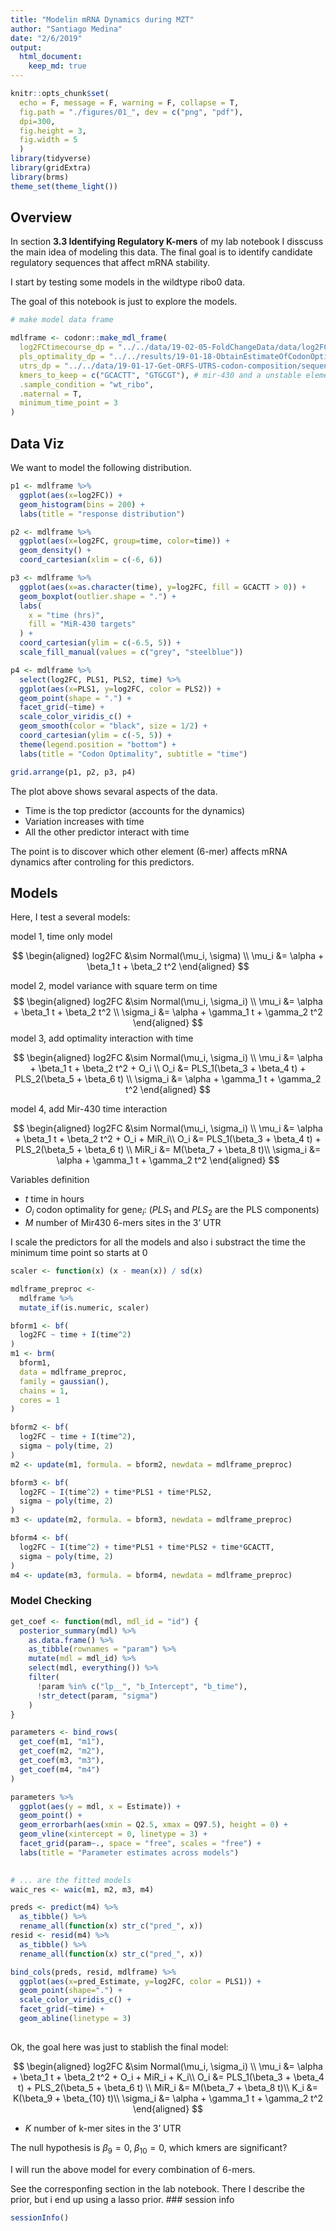 ```yaml
---
title: "Modelin mRNA Dynamics during MZT"
author: "Santiago Medina"
date: "2/6/2019"
output: 
  html_document:
    keep_md: true
---
```



```r
knitr::opts_chunk$set(
  echo = F, message = F, warning = F, collapse = T,
  fig.path = "./figures/01_", dev = c("png", "pdf"),
  dpi=300,
  fig.height = 3,
  fig.width = 5
  )
library(tidyverse)
library(gridExtra)
library(brms)
theme_set(theme_light())
```

## Overview

In section **3.3 Identifying Regulatory K-mers** of my lab notebook I disscuss the main idea of modeling this data. The final goal is to identify candidate regulatory sequences that affect mRNA stability.

I start by testing some models in the wildtype ribo0 data.

The goal of this notebook is just to explore the models.

```r
# make model data frame

mdlframe <- codonr::make_mdl_frame(
  log2FCtimecourse_dp = "../../data/19-02-05-FoldChangeData/data/log2FC_earlyVSlate_tidytimecourse.csv",
  pls_optimality_dp = "../../results/19-01-18-ObtainEstimateOfCodonOptimalityPLS/results_data/pls_components_fish_genes.csv",
  utrs_dp = "../../data/19-01-17-Get-ORFS-UTRS-codon-composition/sequence-data/fish_seq_data_cds_3utr.csv",
  kmers_to_keep = c("GCACTT", "GTGCGT"), # mir-430 and a unstable element where i think was a false positive
  .sample_condition = "wt_ribo",
  .maternal = T,
  minimum_time_point = 3
)
```

## Data Viz

We want to model the following distribution.

```r
p1 <- mdlframe %>% 
  ggplot(aes(x=log2FC)) +
  geom_histogram(bins = 200) +
  labs(title = "response distribution")

p2 <- mdlframe %>% 
  ggplot(aes(x=log2FC, group=time, color=time)) +
  geom_density() +
  coord_cartesian(xlim = c(-6, 6))

p3 <- mdlframe %>% 
  ggplot(aes(x=as.character(time), y=log2FC, fill = GCACTT > 0)) +
  geom_boxplot(outlier.shape = ".") +
  labs(
    x = "time (hrs)",
    fill = "MiR-430 targets"
  ) +
  coord_cartesian(ylim = c(-6.5, 5)) +
  scale_fill_manual(values = c("grey", "steelblue"))

p4 <- mdlframe %>% 
  select(log2FC, PLS1, PLS2, time) %>% 
  ggplot(aes(x=PLS1, y=log2FC, color = PLS2)) +
  geom_point(shape = ".") +
  facet_grid(~time) +
  scale_color_viridis_c() +
  geom_smooth(color = "black", size = 1/2) +
  coord_cartesian(ylim = c(-5, 5)) +
  theme(legend.position = "bottom") +
  labs(title = "Codon Optimality", subtitle = "time")

grid.arrange(p1, p2, p3, p4)
```

The plot above shows sevaral aspects of the data.

+ Time is the top predictor (accounts for the dynamics)
+ Variation increases with time
+ All the other predictor interact with time

The point is to discover which other element (6-mer) affects mRNA dynamics after
controling for this predictors.


## Models

Here, I test a several models:

model 1, time only model

$$
\begin{aligned}
log2FC &\sim Normal(\mu_i, \sigma) \\
\mu_i &= \alpha + \beta_1 t + \beta_2 t^2
\end{aligned}
$$

model 2, model variance with square term on time
$$
\begin{aligned}
log2FC &\sim Normal(\mu_i, \sigma_i) \\
\mu_i &= \alpha + \beta_1 t + \beta_2 t^2 \\
\sigma_i &= \alpha + \gamma_1 t + \gamma_2 t^2
\end{aligned}
$$
model 3, add optimality interaction with time

$$
\begin{aligned}
log2FC &\sim Normal(\mu_i, \sigma_i) \\
\mu_i &= \alpha + \beta_1 t + \beta_2 t^2 + O_i \\
O_i &= PLS_1(\beta_3 + \beta_4 t) + PLS_2(\beta_5 + \beta_6 t) \\
\sigma_i &= \alpha + \gamma_1 t + \gamma_2 t^2
\end{aligned}
$$

model 4, add Mir-430 time interaction

$$
\begin{aligned}
log2FC &\sim Normal(\mu_i, \sigma_i) \\
\mu_i &= \alpha + \beta_1 t + \beta_2 t^2 + O_i + MiR_i\\
O_i &= PLS_1(\beta_3 + \beta_4 t) + PLS_2(\beta_5 + \beta_6 t) \\
MiR_i &= M(\beta_7 + \beta_8 t)\\
\sigma_i &= \alpha + \gamma_1 t + \gamma_2 t^2
\end{aligned}
$$

Variables definition

+ $t$ time in hours
+ $O_i$ codon optimality for gene$_i$: ($PLS_1$ and $PLS_2$ are the PLS components)
+ $M$ number of Mir430 6-mers sites in the 3' UTR

I scale the predictors for all the models and also i substract the time the minimum
time point so starts at 0

```r
scaler <- function(x) (x - mean(x)) / sd(x)

mdlframe_preproc <- 
  mdlframe %>% 
  mutate_if(is.numeric, scaler)
```


```r

bform1 <- bf(
  log2FC ~ time + I(time^2)
)
m1 <- brm(
  bform1,
  data = mdlframe_preproc,
  family = gaussian(),
  chains = 1,
  cores = 1
)

bform2 <- bf(
  log2FC ~ time + I(time^2),
  sigma ~ poly(time, 2)
)
m2 <- update(m1, formula. = bform2, newdata = mdlframe_preproc)

bform3 <- bf(
  log2FC ~ I(time^2) + time*PLS1 + time*PLS2,
  sigma ~ poly(time, 2)
)
m3 <- update(m2, formula. = bform3, newdata = mdlframe_preproc)

bform4 <- bf(
  log2FC ~ I(time^2) + time*PLS1 + time*PLS2 + time*GCACTT,
  sigma ~ poly(time, 2)
)
m4 <- update(m3, formula. = bform4, newdata = mdlframe_preproc)
```


### Model Checking 


```r

get_coef <- function(mdl, mdl_id = "id") {
  posterior_summary(mdl) %>% 
    as.data.frame() %>% 
    as_tibble(rownames = "param") %>% 
    mutate(mdl = mdl_id) %>% 
    select(mdl, everything()) %>% 
    filter(
      !param %in% c("lp__", "b_Intercept", "b_time"),
      !str_detect(param, "sigma")
    )
}

parameters <- bind_rows(
  get_coef(m1, "m1"),
  get_coef(m2, "m2"),
  get_coef(m3, "m3"),
  get_coef(m4, "m4")
)

parameters %>% 
  ggplot(aes(y = mdl, x = Estimate)) +
  geom_point() +
  geom_errorbarh(aes(xmin = Q2.5, xmax = Q97.5), height = 0) +
  geom_vline(xintercept = 0, linetype = 3) +
  facet_grid(param~., space = "free", scales = "free") +
  labs(title = "Parameter estimates across models")
  
```


```r
# ... are the fitted models
waic_res <- waic(m1, m2, m3, m4)
```

```r
preds <- predict(m4) %>% 
  as_tibble() %>% 
  rename_all(function(x) str_c("pred_", x))
resid <- resid(m4) %>% 
  as_tibble() %>% 
  rename_all(function(x) str_c("pred_", x))

bind_cols(preds, resid, mdlframe) %>% 
  ggplot(aes(x=pred_Estimate, y=log2FC, color = PLS1)) +
  geom_point(shape=".") +
  scale_color_viridis_c() +
  facet_grid(~time) +
  geom_abline(linetype = 3)
  
```

Ok, the goal here was just to stablish the final model:

$$
\begin{aligned}
log2FC &\sim Normal(\mu_i, \sigma_i) \\
\mu_i &= \alpha + \beta_1 t + \beta_2 t^2 + O_i + MiR_i + K_i\\
O_i &= PLS_1(\beta_3 + \beta_4 t) + PLS_2(\beta_5 + \beta_6 t) \\
MiR_i &= M(\beta_7 + \beta_8 t)\\
K_i &= K(\beta_9 + \beta_{10} t)\\
\sigma_i &= \alpha + \gamma_1 t + \gamma_2 t^2
\end{aligned}
$$

+ $K$ number of k-mer sites in the 3' UTR

The null hypothesis is $\beta_9 = 0$, $\beta_{10} = 0$, which kmers are significant?


I will run the above model for every combination of 6-mers.

See the corresponfing section in the lab notebook. There I describe the prior, but i end up using a lasso prior.
### session info

```r
sessionInfo()
```

